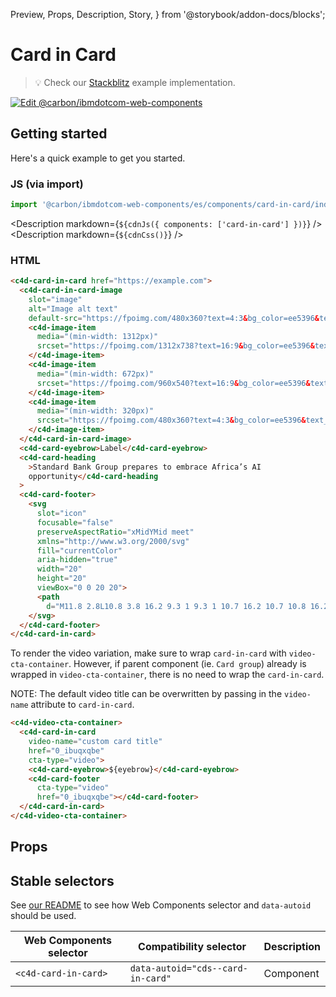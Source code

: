   Preview,
  Props,
  Description,
  Story,
} from '@storybook/addon-docs/blocks';

# Card in Card

> 💡 Check our
> [Stackblitz](https://stackblitz.com/github/carbon-design-system/carbon-for-ibm-dotcom/tree/main/packages/web-components/examples/stackblitz/components/card-in-card)
> example implementation.

[![Edit @carbon/ibmdotcom-web-components](https://developer.stackblitz.com/img/open_in_stackblitz.svg)](https://stackblitz.com/github/carbon-design-system/carbon-for-ibm-dotcom/tree/main/packages/web-components/examples/codesandbox/components/card-in-card)

## Getting started

Here's a quick example to get you started.

### JS (via import)

```javascript
import '@carbon/ibmdotcom-web-components/es/components/card-in-card/index.js';
```

<Description markdown={`${cdnJs({ components: ['card-in-card'] })}`} />
<Description markdown={`${cdnCss()}`} />

### HTML

```html
<c4d-card-in-card href="https://example.com">
  <c4d-card-in-card-image
    slot="image"
    alt="Image alt text"
    default-src="https://fpoimg.com/480x360?text=4:3&bg_color=ee5396&text_color=161616">
    <c4d-image-item
      media="(min-width: 1312px)"
      srcset="https://fpoimg.com/1312x738?text=16:9&bg_color=ee5396&text_color=161616">
    </c4d-image-item>
    <c4d-image-item
      media="(min-width: 672px)"
      srcset="https://fpoimg.com/960x540?text=16:9&bg_color=ee5396&text_color=161616">
    </c4d-image-item>
    <c4d-image-item
      media="(min-width: 320px)"
      srcset="https://fpoimg.com/480x360?text=4:3&bg_color=ee5396&text_color=161616">
    </c4d-image-item>
  </c4d-card-in-card-image>
  <c4d-card-eyebrow>Label</c4d-card-eyebrow>
  <c4d-card-heading
    >Standard Bank Group prepares to embrace Africa’s AI
    opportunity</c4d-card-heading
  >
  <c4d-card-footer>
    <svg
      slot="icon"
      focusable="false"
      preserveAspectRatio="xMidYMid meet"
      xmlns="http://www.w3.org/2000/svg"
      fill="currentColor"
      aria-hidden="true"
      width="20"
      height="20"
      viewBox="0 0 20 20">
      <path
        d="M11.8 2.8L10.8 3.8 16.2 9.3 1 9.3 1 10.7 16.2 10.7 10.8 16.2 11.8 17.2 19 10z"></path>
    </svg>
  </c4d-card-footer>
</c4d-card-in-card>
```

To render the video variation, make sure to wrap `card-in-card` with
`video-cta-container`. However, if parent component (ie. `Card group`) already
is wrapped in `video-cta-container`, there is no need to wrap the
`card-in-card`.

NOTE: The default video title can be overwritten by passing in the `video-name`
attribute to `card-in-card`.

```html
<c4d-video-cta-container>
  <c4d-card-in-card
    video-name="custom card title"
    href="0_ibuqxqbe"
    cta-type="video">
    <c4d-card-eyebrow>${eyebrow}</c4d-card-eyebrow>
    <c4d-card-footer
      cta-type="video"
      href="0_ibuqxqbe"></c4d-card-footer>
  </c4d-card-in-card>
</c4d-video-cta-container>
```

## Props

<Props of="cds-card-in-card" />

## Stable selectors

See
[our README](https://github.com/carbon-design-system/carbon-for-ibm-dotcom/tree/main/packages/web-components#stable-selectors-for-analytics-and-integratione2e-testing-in-web-components)
to see how Web Components selector and `data-autoid` should be used.

| Web Components selector | Compatibility selector            | Description |
| ----------------------- | --------------------------------- | ----------- |
| `<c4d-card-in-card>`    | `data-autoid="cds--card-in-card"` | Component   |

<Description markdown={contributing} />
